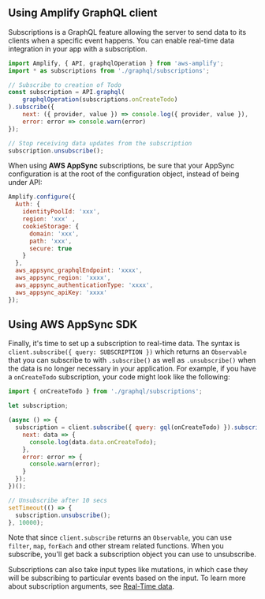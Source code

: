 ## Using Amplify GraphQL client

Subscriptions is a GraphQL feature allowing the server to send data to its clients when a specific event happens. You can enable real-time data integration in your app with a subscription. 

```javascript
import Amplify, { API, graphqlOperation } from 'aws-amplify';
import * as subscriptions from './graphql/subscriptions';

// Subscribe to creation of Todo
const subscription = API.graphql(
    graphqlOperation(subscriptions.onCreateTodo)
).subscribe({
    next: ({ provider, value }) => console.log({ provider, value }),
    error: error => console.warn(error)
});

// Stop receiving data updates from the subscription
subscription.unsubscribe();

```

When using **AWS AppSync** subscriptions, be sure that your AppSync configuration is at the root of the configuration object, instead of being under API: 

```javascript
Amplify.configure({
  Auth: {
    identityPoolId: 'xxx',
    region: 'xxx' ,
    cookieStorage: {
      domain: 'xxx',
      path: 'xxx',
      secure: true
    }
  },
  aws_appsync_graphqlEndpoint: 'xxxx',
  aws_appsync_region: 'xxxx',
  aws_appsync_authenticationType: 'xxxx',
  aws_appsync_apiKey: 'xxxx'
});
```

## Using AWS AppSync SDK

Finally, it's time to set up a subscription to real-time data. The syntax is `client.subscribe({ query: SUBSCRIPTION })` which returns an `Observable` that you can subscribe to with `.subscribe()` as well as `.unsubscribe()` when the data is no longer necessary in your application. For example, if you have a `onCreateTodo` subscription, your code might look like the following:

```javascript
import { onCreateTodo } from './graphql/subscriptions';

let subscription;

(async () => {
  subscription = client.subscribe({ query: gql(onCreateTodo) }).subscribe({
    next: data => {
      console.log(data.data.onCreateTodo);
    },
    error: error => {
      console.warn(error);
    }
  });
})();

// Unsubscribe after 10 secs
setTimeout(() => {
  subscription.unsubscribe();
}, 10000);
```

Note that since `client.subscribe` returns an `Observable`, you can use `filter`, `map`, `forEach` and other stream related functions. When you subscribe, you'll get back a subscription object you can use to unsubscribe. 

Subscriptions can also take input types like mutations, in which case they will be subscribing to particular events based on the input. To learn more about subscription arguments, see [Real-Time data](https://docs.aws.amazon.com/appsync/latest/devguide/real-time-data.html).
